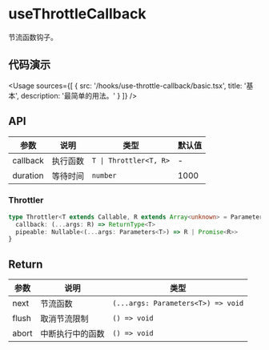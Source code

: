 
# useThrottleCallback

节流函数钩子。

## 代码演示

<Usage
  sources={[
    {
      src: '/hooks/use-throttle-callback/basic.tsx',
      title: '基本',
      description: '最简单的用法。'
    }
  ]}
/>

## API

| 参数     | 说明     | 类型                   | 默认值 |
| -------- | -------- | ---------------------- | ------ |
| callback | 执行函数 | `T \| Throttler<T, R>` | -      |
| duration | 等待时间 | `number`               | 1000   |

### Throttler

```ts
type Throttler<T extends Callable, R extends Array<unknown> = Parameters<T>> = {
  callback: (...args: R) => ReturnType<T>
  pipeable: Nullable<(...args: Parameters<T>) => R | Promise<R>>
}
```

## Return

| 参数  | 说明             | 类型                               |
| ----- | ---------------- | ---------------------------------- |
| next  | 节流函数         | `(...args: Parameters<T>) => void` |
| flush | 取消节流限制     | `() => void`                       |
| abort | 中断执行中的函数 | `() => void`                       |
